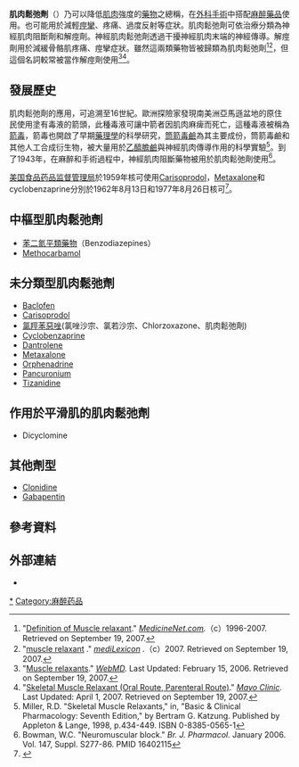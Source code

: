 {{medical}}

'''肌肉鬆弛劑'''（{{lang|en|muscle relaxant}}）乃可以降低[[肌肉|肌肉]]強度的[[藥物|藥物]]之總稱，在[[外科手術|外科手術]]中搭配[[麻醉藥品|麻醉藥品]]使用。也可能用於減輕[[痙攣|痙攣]]、疼痛、過度反射等症狀。肌肉鬆弛劑可依治療分類為神經肌肉阻斷劑和解痙劑。神經肌肉鬆弛劑透過干擾神經肌肉末端的神經傳導。解痙劑用於減緩骨骼肌疼痛、痙攣症狀。雖然這兩類藥物皆被歸類為肌肉鬆弛劑<ref name="medicinenet">"[http://www.medterms.com/script/main/art.asp?articlekey=77812 Definition of Muscle relaxant]." ''[http://www.medterms.com/ MedicineNet.com].''（c）1996-2007. Retrieved on September 19, 2007.</ref><ref name="medilexicon">"[http://www.medilexicon.com/medicaldictionary.php?t=77351 muscle relaxant] {{Wayback|url=http://www.medilexicon.com/medicaldictionary.php?t=77351 |date=20131006073258 }}." ''[http://www.medilexicon.com/ mediLexicon] {{Wayback|url=http://www.medilexicon.com/ |date=20131006083212 }}.''（c）2007. Retrieved on September 19, 2007.</ref>，但這個名詞較常被當作解痙劑使用<ref name="webmd">"[http://www.webmd.com/back-pain/Muscle-relaxants-for-low-back-pain Muscle relaxants]." ''[[WebMD|WebMD]].'' Last Updated: February 15, 2006. Retrieved on September 19, 2007.</ref><ref name="mayoclinic">"[http://www.mayoclinic.com/health/drug-information/DR602309 Skeletal Muscle Relaxant (Oral Route, Parenteral Route)]." ''[[Mayo_Clinic|Mayo Clinic]].'' Last Updated: April 1, 2007. Retrieved on September 19, 2007.</ref>。

==發展歷史==
肌肉鬆弛劑的應用，可追溯至16世紀。歐洲探險家發現南美洲亞馬遜盆地的原住民使用塗有毒液的箭頭，此種毒液可讓中箭者因肌肉麻痺而死亡，這種毒液被稱為[[箭毒|箭毒]]，箭毒也開啟了早期[[藥理學|藥理學]]的科學研究，[[筒箭毒鹼|筒箭毒鹼]]為其主要成份，筒箭毒鹼和其他人工合成衍生物，被大量用於[[乙醯膽鹼|乙醯膽鹼]]與神經肌肉傳導作用的科學實驗<ref name="MillerRD">Miller, R.D. "Skeletal Muscle Relaxants," in, "Basic & Clinical Pharmacology: Seventh Edition," by Bertram G. Katzung. Published by Appleton & Lange, 1998, p.434-449. ISBN 0-8385-0565-1</ref>。到了1943年，在麻醉和手術過程中，神經肌肉阻斷藥物被用於肌肉鬆弛劑使用<ref name="BowmanWC">Bowman, W.C. "Neuromuscular block." ''Br. J. Pharmacol.'' January 2006. Vol. 147, Suppl. S277-86. PMID 16402115</ref>。

[[美国食品药品监督管理局|美国食品药品监督管理局]]於1959年核可使用[[Carisoprodol|Carisoprodol]]，[[Metaxalone|Metaxalone]]和cyclobenzaprine分別於1962年8月13日和1977年8月26日核可<ref>{{cite web|url=http://www.emedexpert.com/compare/muscle-relaxers.shtml| title=Brief History|date=|accessdate= 2010-07-09}}</ref>。

==中樞型肌肉鬆弛劑==
* [[苯二氮平類藥物|苯二氮平類藥物]]（Benzodiazepines）
* [[Methocarbamol|Methocarbamol]]

==未分類型肌肉鬆弛劑==
* [[Baclofen|Baclofen]]
* [[Carisoprodol|Carisoprodol]]
*[[氯羥苯惡唑|氯羥苯惡唑]](氯唑沙宗、氯若沙宗、Chlorzoxazone、肌肉鬆弛劑)
* [[Cyclobenzaprine|Cyclobenzaprine]]
* [[Dantrolene|Dantrolene]]
* [[Metaxalone|Metaxalone]]
* [[Orphenadrine|Orphenadrine]]
* [[Pancuronium|Pancuronium]]
* [[Tizanidine|Tizanidine]]

==作用於平滑肌的肌肉鬆弛劑==
*Dicyclomine

==其他劑型==
* [[Clonidine|Clonidine]]
* [[Gabapentin|Gabapentin]]

==參考資料==
{{reflist|2}}

==外部連結==
* {{MeshName|Skeletal+Muscle+Relaxants}}

{{Hypnotics and sedatives}}
{{解剖学治疗学及化学分类系统}}

{{Authority control}}
[[Category:肌肉鬆弛劑|*]]
[[Category:麻醉药品|Category:麻醉药品]]